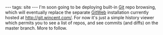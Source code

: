 ---
tags: site
---
I'm soon going to be deploying built-in [[Git]] repo browsing, which will eventually replace the separate [[GitWeb]] installation currently hosted at http://git.wincent.com/. For now it's just a simple history viewer which permits you to see a list of repos, and see commits (and diffs) on the master branch. More to follow.
